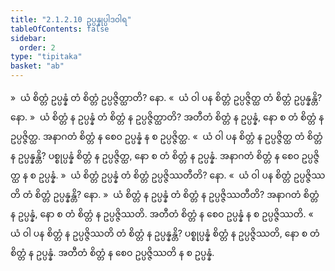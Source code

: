 ```yaml
---
title: "2.1.2.10 ဥပ္ပန္နုပ္ပါဒဝါရ"
tableOfContents: false
sidebar:
  order: 2
type: "tipitaka"
basket: "ab"
---
```



<DynamicBreadcrumb />

<Division number="99">

<Paragraph number="468">
»  ယံ စိတ္တံ ဥပ္ပန္နံ တံ စိတ္တံ ဥပ္ပဇ္ဇိတ္ထာတိ? နော.
</Paragraph>

<Paragraph number="469">
«  ယံ ဝါ ပန စိတ္တံ ဥပ္ပဇ္ဇိတ္ထ တံ စိတ္တံ ဥပ္ပန္နန္တိ? နော.
</Paragraph>

<Paragraph number="470">
»  ယံ စိတ္တံ န ဥပ္ပန္နံ တံ စိတ္တံ န ဥပ္ပဇ္ဇိတ္ထာတိ?
</Paragraph>

<Paragraph number="471">
အတီတံ စိတ္တံ န ဥပ္ပန္နံ, နော စ တံ စိတ္တံ န ဥပ္ပဇ္ဇိတ္ထ. အနာဂတံ စိတ္တံ န စေဝ ဥပ္ပန္နံ န စ ဥပ္ပဇ္ဇိတ္ထ.
</Paragraph>

<Paragraph number="472">
«  ယံ ဝါ ပန စိတ္တံ န ဥပ္ပဇ္ဇိတ္ထ တံ စိတ္တံ န ဥပ္ပန္နန္တိ?
</Paragraph>

<Paragraph number="473">
ပစ္စုပ္ပန္နံ စိတ္တံ န ဥပ္ပဇ္ဇိတ္ထ, နော စ တံ စိတ္တံ န ဥပ္ပန္နံ. အနာဂတံ စိတ္တံ န စေဝ ဥပ္ပဇ္ဇိတ္ထ န စ ဥပ္ပန္နံ.
</Paragraph>

</Division>
<Division number="100">

<Paragraph number="474">
»  ယံ စိတ္တံ ဥပ္ပန္နံ တံ စိတ္တံ ဥပ္ပဇ္ဇိဿတီတိ? နော.
</Paragraph>

<Paragraph number="475">
«  ယံ ဝါ ပန စိတ္တံ ဥပ္ပဇ္ဇိဿတိ တံ စိတ္တံ ဥပ္ပန္နန္တိ? နော.
</Paragraph>

<Paragraph number="476">
»  ယံ စိတ္တံ န ဥပ္ပန္နံ တံ စိတ္တံ န ဥပ္ပဇ္ဇိဿတီတိ?
</Paragraph>

<Paragraph number="477">
အနာဂတံ စိတ္တံ န ဥပ္ပန္နံ, နော စ တံ စိတ္တံ န ဥပ္ပဇ္ဇိဿတိ. အတီတံ စိတ္တံ န စေဝ ဥပ္ပန္နံ န စ ဥပ္ပဇ္ဇိဿတိ.
</Paragraph>

<Paragraph number="478">
«  ယံ ဝါ ပန စိတ္တံ န ဥပ္ပဇ္ဇိဿတိ တံ စိတ္တံ န ဥပ္ပန္နန္တိ?
</Paragraph>

<Paragraph number="479">
ပစ္စုပ္ပန္နံ စိတ္တံ န ဥပ္ပဇ္ဇိဿတိ, နော စ တံ စိတ္တံ န ဥပ္ပန္နံ. အတီတံ စိတ္တံ န စေဝ ဥပ္ပဇ္ဇိဿတိ န စ ဥပ္ပန္နံ.
</Paragraph>
</Division>